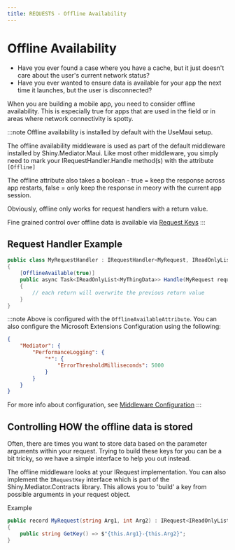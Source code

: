 ```yaml
---
title: REQUESTS - Offline Availability
---
```


# Offline Availability

* Have you ever found a case where you have a cache, but it just doesn't care about the user's current network status?  
* Have you ever wanted to ensure data is available for your app the next time it launches, but the user is disconnected?

When you are building a mobile app, you need to consider offline availability.  This is especially true for apps that
are used in the field or in areas where network connectivity is spotty.  

:::note
Offline availability is installed by default with the UseMaui setup.

The offline availability middleware is used as part of the default middleware installed by Shiny.Mediator.Maui.  Like most
other middleware, you simply need to mark your IRequestHandler.Handle method(s) with the attribute `[Offline]`

The offline attribute also takes a boolean - true = keep the response across app restarts, false = only keep the response in meory with the current app session.

Obviously, offline only works for request handlers with a return value.

Fine grained control over offline data is available via [Request Keys](../requestkeys)
:::

## Request Handler Example

```csharp
public class MyRequestHandler : IRequestHandler<MyRequest, IReadOnlyList<MyThingData>>
{
    [OfflineAvailable(true)]
    public async Task<IReadOnlyList<MyThingData>> Handle(MyRequest request, CancellationToken cancellationToken)
    {
        // each return will overwrite the previous return value
    }
}
```

:::note
Above is configured with the `OfflineAvailableAttribute`.  You can also configure the Microsoft Extensions Configuration using the following:

```json
{
    "Mediator": {
        "PerformanceLogging": {
            "*": {
                "ErrorThresholdMilliseconds": 5000
            }
        }
    }
}
```

For more info about configuration, see [Middleware Configuration](./)
:::

## Controlling HOW the offline data is stored

Often, there are times you want to store data based on the parameter arguments within your request.  Trying to build these keys for you
can be a bit tricky, so we have a simple interface to help you out instead.

The offline middleware looks at your IRequest implementation.  You can also implement the `IRequestKey` interface which is part
of the Shiny.Mediator.Contracts library.  This allows you to 'build' a key from possible arguments in your request object.

Example
```csharp
public record MyRequest(string Arg1, int Arg2) : IRequest<IReadOnlyList<MyThingData>>, IRequestKey
{
    public string GetKey() => $"{this.Arg1}-{this.Arg2}";
}
```
